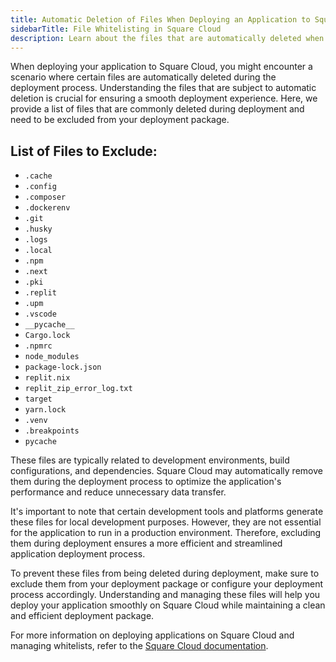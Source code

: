 ```yaml
---
title: Automatic Deletion of Files When Deploying an Application to Square Cloud
sidebarTitle: File Whitelisting in Square Cloud
description: Learn about the files that are automatically deleted when deploying an application to Square Cloud.
---
```


When deploying your application to Square Cloud, you might encounter a scenario where certain files are automatically deleted during the deployment process. Understanding the files that are subject to automatic deletion is crucial for ensuring a smooth deployment experience. Here, we provide a list of files that are commonly deleted during deployment and need to be excluded from your deployment package.

## List of Files to Exclude:

- `.cache`
- `.config`
- `.composer`
- `.dockerenv`
- `.git`
- `.husky`
- `.logs`
- `.local`
- `.npm`
- `.next`
- `.pki`
- `.replit`
- `.upm`
- `.vscode`
- `__pycache__`
- `Cargo.lock`
- `.npmrc`
- `node_modules`
- `package-lock.json`
- `replit.nix`
- `replit_zip_error_log.txt`
- `target`
- `yarn.lock`
- `.venv`
- `.breakpoints`
- `pycache`

These files are typically related to development environments, build configurations, and dependencies. Square Cloud may automatically remove them during the deployment process to optimize the application's performance and reduce unnecessary data transfer.

It's important to note that certain development tools and platforms generate these files for local development purposes. However, they are not essential for the application to run in a production environment. Therefore, excluding them during deployment ensures a more efficient and streamlined application deployment process.

To prevent these files from being deleted during deployment, make sure to exclude them from your deployment package or configure your deployment process accordingly. Understanding and managing these files will help you deploy your application smoothly on Square Cloud while maintaining a clean and efficient deployment package.

For more information on deploying applications on Square Cloud and managing whitelists, refer to the [Square Cloud documentation](https://docs.squarecloud.app/).

